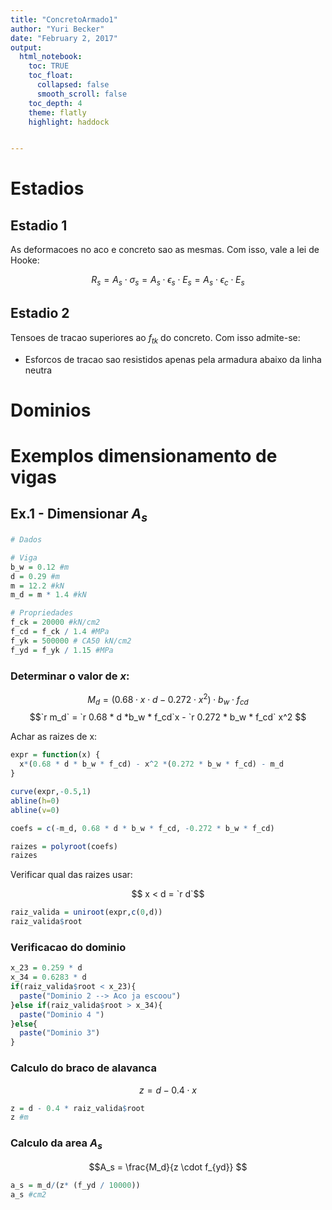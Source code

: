 ```yaml
---
title: "ConcretoArmado1"
author: "Yuri Becker"
date: "February 2, 2017"
output: 
  html_notebook:
    toc: TRUE
    toc_float:
      collapsed: false
      smooth_scroll: false
    toc_depth: 4
    theme: flatly
    highlight: haddock


---
```


# Estadios {.tabset}

## Estadio 1

As deformacoes no aco e concreto sao as mesmas. Com isso, vale a lei de Hooke:

$$ R_s = A_s \cdot \sigma_s = A_s \cdot \epsilon_s \cdot E_s = A_s \cdot \epsilon_c \cdot E_s$$

## Estadio 2

Tensoes de tracao superiores ao $f_{tk}$ do concreto. Com isso admite-se:

+ Esforcos de tracao sao resistidos apenas pela armadura abaixo da linha neutra


# Dominios



# Exemplos dimensionamento de vigas 

## Ex.1 - Dimensionar $A_s$ {.tabset}

```r
# Dados

# Viga
b_w = 0.12 #m
d = 0.29 #m
m = 12.2 #kN
m_d = m * 1.4 #kN

# Propriedades
f_ck = 20000 #kN/cm2
f_cd = f_ck / 1.4 #MPa
f_yk = 500000 # CA50 kN/cm2
f_yd = f_yk / 1.15 #MPa

```

### Determinar o valor de $x$:

$$M_d = (0.68 \cdot x \cdot d - 0.272 \cdot x^2) \cdot b_w \cdot f_{cd} $$
$$`r m_d` = `r 0.68 * d *b_w * f_cd`x - `r 0.272 * b_w * f_cd` x^2 $$

Achar as raizes de x:

```r
expr = function(x) {
  x*(0.68 * d * b_w * f_cd) - x^2 *(0.272 * b_w * f_cd) - m_d
}

curve(expr,-0.5,1)
abline(h=0)
abline(v=0)

coefs = c(-m_d, 0.68 * d * b_w * f_cd, -0.272 * b_w * f_cd)

raizes = polyroot(coefs)
raizes


```

Verificar qual das raizes usar:

 $$ x < d  = `r d`$$
```r
raiz_valida = uniroot(expr,c(0,d))
raiz_valida$root
```

### Verificacao do dominio

```r
x_23 = 0.259 * d
x_34 = 0.6283 * d
if(raiz_valida$root < x_23){
  paste("Dominio 2 --> Aco ja escoou")
}else if(raiz_valida$root > x_34){
  paste("Dominio 4 ")
}else{
  paste("Dominio 3")
}
```


### Calculo do braco de alavanca

$$ z = d - 0.4 \cdot x $$
```r
z = d - 0.4 * raiz_valida$root
z #m
```

### Calculo da area $A_s$

$$A_s = \frac{M_d}{z \cdot f_{yd}}  $$
```r

a_s = m_d/(z* (f_yd / 10000))
a_s #cm2
```

#
#